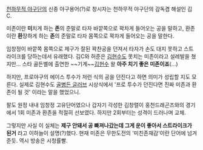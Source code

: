 [[천하무적 야구단]]의 신종 야구용어(?)로 창시자는 천하무적 야구단의 감독겸 해설인 김C.

미존이란 '''미'''치게 하는 '''존'''의 준말로 타자 바깥쪽으로 꽉차게 들어오는 공을 말하고, 환존이란 '''환'''장하게 하는 '''존'''의 준말로 타자 몸쪽으로 꽉차게 들어오는 공을 말한다.

임창정이 바깥쪽 몸쪽으로 제구가 잘된 꽉찬공을 던져서 타자가 손도 대지 못하고 스트라이크를 당하는데서 유래했다. 김C와 허준은 [[김현수]]도 못치는 미존이라고 설레발을 쳤지만... 스타 골든벨에 출연한 ~~기계~~[[김현수]] 왈 '''아주 치기 좋은 미존이죠'''(...)

하지만, 프로야구의 에이스 투수가 저런 식의 공을 던진다고 하면 의미가 성립할 지도 모른다. 실제로 김현수도 [[골병든 글러브]] 시상식에서 '프로 투수가 던진다면 진짜 미존과 환존이 될 것' 이라는 말을 했었으니.

팔도 원정 내내 임창정 고유단어였으나 갑자기 각성한 김창렬이 홍천드래곤즈와의 경기에서 1회 미존과 환존을 적절히 선보였다. 하지만 2회부터는 성격이 드러나며 교체.

그렇지만 사실 이 실체는 '''제구 안돼서 공 빠져나갔는데 그게 운이 좋아서 스트라이크가 된거''' 라고 이하늘이 설명(?)했다. 
현재 미존은 무한도전의 '미친존재감'이란 단어에 넘겨준듯. 역시 방송은 시청률빨.
